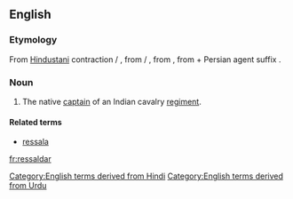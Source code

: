 ==English==

===Etymology===
From [[Hindustani]] contraction {{m|hi|रिसालदार}} / {{m|ur|رسالدار|tr=risāldār}}, from {{m|hi|रिसालादार}} / {{m|ur|رسالہ دار|tr=risāla-dār}}, from {{etyl|fa|en}} {{m|fa|رساله‌دار|tr=resāle-dār}}, from {{etyl|ar|en}} {{m|ar|رِسَالَة}} + Persian agent suffix {{m|fa|دار|tr=dār}}.

===Noun===
{{en-noun}}

# The native [[captain]] of an Indian cavalry [[regiment]].

====Related terms====
* [[ressala]]

[[Category:English terms derived from Hindi]]
[[Category:English terms derived from Urdu]]

[[fr:ressaldar]]
